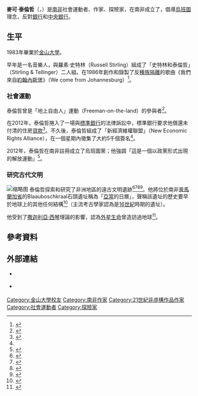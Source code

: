 {{noteTA
| T = zh-cn:迈克尔·泰林格; zh-tw:麥可·泰倫哲;|zh-cn:泰林格; zh-tw:泰倫哲;
}}
{{Infobox officeholder|姓名=麥可·泰倫哲|原名=Michael Tellinger|圖像=Michael TEllinger.jpg|圖像大小=190px|圖像說明=麥可·泰倫哲，攝於2014年|性別=男|出生日期={{birth year and age|1960}}|出生地點=|母校=[[金山大學|金山大學]]|政黨={{le|烏班圖黨|Ubuntu Party}}|網站={{URL|michaeltellinger.com}}}}
'''麥可·泰倫哲'''（{{lang-en|Michael Tellinger}}，{{bd|1960年||}}）是[[南非|南非]]社會運動者、作家、探險家，在南非成立了{{le|烏班圖黨|Ubuntu Party}}，倡導[[烏班圖|烏班圖]]理念，反對[[銀行|銀行]]和[[中央銀行|中央銀行]]。

== 生平 ==
1983年畢業於[[金山大學|金山大學]]。

早年是一名音樂人，與羅素·史特林（Russell Stirling）組成了「史特林和泰倫哲」（Stirling & Tellinger）二人組。在1986年創作和錄製了反[[南非種族隔離|種族隔離]]的歌曲《我們來自[[約翰內斯堡|約翰內斯堡]]》（We come from Johannesburg）<ref>{{Cite web|title=Michael Tellinger|url=http://credomutwa.com/friends/michael-tellinger/|accessdate=2021-01-02|publisher=Credo Vusamazulu Mutwa|language=en|archiveurl=https://web.archive.org/web/20190308231945/http://credomutwa.com/friends/michael-tellinger/|archivedate=2019-03-08}}</ref>。

=== 社會運動 ===
泰倫哲曾是「地上自由人」運動（Freeman-on-the-land）的參與者<ref name=":0">{{Cite web|title=Activist tries to get transparency in banking sector|url=https://www.iol.co.za/news/activist-tries-to-get-transparency-in-banking-sector-1272646#.VXawrVyqqko|accessdate=2021-02-01|author=|date=2012-04-10|format=|publisher=IOL|language=en}}</ref>。

在2012年，泰倫哲捲入了一場與[[標準銀行|標準銀行]]的法律訴訟中，標準銀行要求他償還未付清的住房[[貸款|貸款]]<ref>{{Cite web|title=Court sees red over UFO guru's crusade|url=https://mg.co.za/article/2012-03-16-court-sees-red-over-ufo-gurus-crusade/|accessdate=2021-02-01|author=|date=2012-03-15|publisher=The Mail & Guardian|language=en}}</ref>。不久後，泰倫哲組成了「新經濟維權聯盟」（New Economic Rights Alliance），在一個星期內徵集了大約5千個簽名<ref name=":0" />。

2012年，泰倫哲在南非註冊成立了烏班圖黨；他強調「這是一個以政黨形式出現的解放運動」<ref>{{Cite web|title=New Age leaders weed out the lies|url=https://mg.co.za/article/2012-09-14-00-new-age-leaders-weed-out-the-lies/|accessdate=2021-02-01|date=2012-09-14|publisher=The Mail & Guardian|language=en}}</ref>。

=== 研究古代文明 ===
[[File:Michael_Tellinger_Photo.jpeg|缩略图]]
泰倫哲探索和研究了非洲地區的遠古文明遺跡<ref>{{Cite web|title=Search for the 'true origins' of humankind|url=https://www.sowetanlive.co.za/good-life/2011-03-01-search-for-the-true-origins-of-humankind/|accessdate=2021-02-01|date=2011-03-01|publisher=SowetanLIVE|language=en}}</ref><ref>{{Cite web|title=África: Investigadores admitem ter encontrado a mais antiga civilização do mundo na África Austral|url=http://novojornal.co.ao/internacional/interior/africa-investigadores-admitem-ter-encontrado-a-mais-antiga-civilizacao-do-mundo-na-africa-austral-87821.html|accessdate=2021-02-01|author=|date=2020-05-12|publisher=Novo Jornal|language=pt}}</ref><ref>{{Cite web|title=200 000 year old city found in Southern Africa may rewrite history|url=https://www.thesouthafrican.com/opinion/200-000-year-old-city-found-in-southern-africa-set-to-re-write-history/|accessdate=2021-02-01|author=|date=2015-11-10|publisher=The South African|language=en-ZA}}</ref><ref>{{Cite web|title=Discovery of massive footprint carved into solid stone prompts claims that GIANTS walked the Earth|url=https://www.thesun.co.uk/news/1736521/discovery-of-massive-footprint-carved-into-solid-stone-prompts-claims-that-giants-walked-the-earth/|accessdate=2021-02-01|date=2016-09-06|work=The Sun|language=en-gb}}</ref>。他將位於南非[[普馬蘭加省|普馬蘭加省]]的Blaauboschkraal石頭遺址稱為「[[亞當|亞當]]的日曆」，聲稱該遺址的歷史要早於地球上的其他任何結構<ref>{{Cite web|title=6 Ancient African Architectural Marvels Built Before Greece or Rome Existed|url=https://atlantablackstar.com/2014/06/27/6-ancient-african-architectural-marvels-built-before-greece-or-rome-existed/|accessdate=2021-02-01|date=2014-06-27|last=Moore|first=A.|work=Atlanta Black Star|language=en-US}}</ref>（主流考古學家認為是[[16世紀|16世紀]]時期的遺址）。

他受到了[[撒迦利亞·西琴|撒迦利亞·西琴]]理論的影響，認為[[外星生命|外星生命]]曾造訪過地球<ref>{{Cite web|title=ETs on Earth are watching us|url=https://www.iol.co.za/news/ets-on-earth-are-watching-us-1163718|accessdate=2021-02-01|date=2011-10-25|publisher=IOL|language=en}}</ref>。

== 參考資料 ==
{{Reflist|2}}

== 外部連結 ==

* {{官方網站|https://michaeltellinger.com/}} {{en}}
* {{Twitter|UbuntuMichael}} {{en}}

{{Authority control}}

{{DEFAULTSORT:Tellinger, Michael}}
[[Category:金山大學校友|Category:金山大學校友]]
[[Category:南非作家|Category:南非作家]]
[[Category:21世紀非虛構作品作家|Category:21世紀非虛構作品作家]]
[[Category:社會運動者|Category:社會運動者]]
[[Category:探險家|Category:探險家]]
